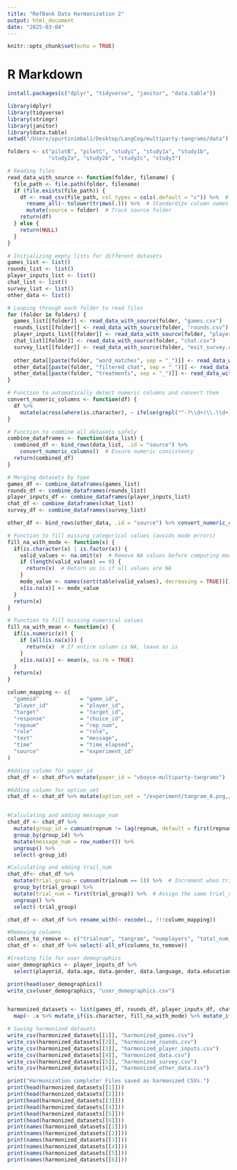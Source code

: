```yaml
---
title: "RefBank Data Harmonization 2"
output: html_document
date: "2025-03-04"
---
```


```r
knitr::opts_chunk$set(echo = TRUE)
```

# R Markdown
```r
install.packages(c("dplyr", "tidyverse", "janitor", "data.table"))

```


```r
library(dplyr)
library(tidyverse)
library(stringr)
library(janitor)
library(data.table)
setwd("/Users/spurtinimbali/Desktop/LangCog/multiparty-tangrams/data")

folders <- c("pilotB", "pilotC", "study1", "study1a", "study1b", 
             "study2a", "study2b", "study2c", "study3")

# Reading files 
read_data_with_source <- function(folder, filename) {
  file_path <- file.path(folder, filename)
  if (file.exists(file_path)) {
    df <- read_csv(file_path, col_types = cols(.default = "c")) %>%  # Read all as character first
      rename_all(~ tolower(trimws(.))) %>%  # Standardize column names
      mutate(source = folder)  # Track source folder
    return(df)
  } else {
    return(NULL)
  }
}

# Initializing empty lists for different datasets
games_list <- list()
rounds_list <- list()
player_inputs_list <- list()
chat_list <- list()
survey_list <- list()
other_data <- list()

# Looping through each folder to read files
for (folder in folders) {
  games_list[[folder]] <- read_data_with_source(folder, "games.csv")
  rounds_list[[folder]] <- read_data_with_source(folder, "rounds.csv")
  player_inputs_list[[folder]] <- read_data_with_source(folder, "player-inputs.csv")
  chat_list[[folder]] <- read_data_with_source(folder, "chat.csv")
  survey_list[[folder]] <- read_data_with_source(folder, "exit_survey.csv")
  
  other_data[[paste(folder, "word_matches", sep = "_")]] <- read_data_with_source(folder, "word_matches.csv")
  other_data[[paste(folder, "filtered_chat", sep = "_")]] <- read_data_with_source(folder, "filtered_chat.csv")
  other_data[[paste(folder, "treatments", sep = "_")]] <- read_data_with_source(folder, "treatments.csv")
}

# Function to automatically detect numeric columns and convert them
convert_numeric_columns <- function(df) {
  df %>%
    mutate(across(where(is.character), ~ ifelse(grepl("^-?\\d+(\\.\\d+)?$", .), as.numeric(.), .)))
}

# Function to combine all datasets safely
combine_dataframes <- function(data_list) {
  combined_df <- bind_rows(data_list, .id = "source") %>%
    convert_numeric_columns()  # Ensure numeric consistency
  return(combined_df)
}

# Merging datasets by type
games_df <- combine_dataframes(games_list)
rounds_df <- combine_dataframes(rounds_list)
player_inputs_df <- combine_dataframes(player_inputs_list)
chat_df <- combine_dataframes(chat_list)
survey_df <- combine_dataframes(survey_list)

other_df <- bind_rows(other_data, .id = "source") %>% convert_numeric_columns()

# Function to fill missing categorical values (avoids mode errors)
fill_na_with_mode <- function(x) {
  if(is.character(x) | is.factor(x)) {
    valid_values <- na.omit(x)  # Remove NA values before computing mode
    if (length(valid_values) == 0) {
      return(x)  # Return as is if all values are NA
    }
    mode_value <- names(sort(table(valid_values), decreasing = TRUE))[1]
    x[is.na(x)] <- mode_value
  }
  return(x)
}

# Function to fill missing numerical values
fill_na_with_mean <- function(x) {
  if(is.numeric(x)) {
    if (all(is.na(x))) {
      return(x)  # If entire column is NA, leave as is
    }
    x[is.na(x)] <- mean(x, na.rm = TRUE)
  }
  return(x)
}

column_mapping <- c(
  "gameid"             = "game_id",
  "player_id"          = "player_id",
  "target"             = "target_id", 
  "response"           = "choice_id",
  "repnum"             = "rep_num",
  "role"               = "role",
  "text"               = "message",
  "time"               = "time_elapsed",
  "source"             = "experiment_id"
)

#Adding column for paper_id 
chat_df <- chat_df%>% mutate(paper_id = "vboyce-multiparty-tangrams")

#Adding column for option_set
chat_df <- chat_df %>% mutate(option_set = "/experiment/tangram_A.png,/experiment/tangram_B.png,/experiment/tangram_C.png,/experiment/tangram_D.png,/experiment/tangram_E.png,/experiment/tangram_F.png,/experiment/tangram_G.png,/experiment/tangram_H.png,/experiment/tangram_I.png,/experiment/tangram_J.png,/experiment/tangram_K.png,/experiment/tangram_L.png")


#Calculating and adding message_num
chat_df <- chat_df %>%
  mutate(group_id = cumsum(repnum != lag(repnum, default = first(repnum)))) %>%  # Only check repnum changes
  group_by(group_id) %>%
  mutate(message_num = row_number()) %>%
  ungroup() %>%
  select(-group_id)  

#Calculating and adding trail_num
chat_df<- chat_df %>%
  mutate(trial_group = cumsum(trialnum == 1)) %>%  # Increment when trialnum resets to 1
  group_by(trial_group) %>%
  mutate(trial_num = first(trial_group)) %>%  # Assign the same trial_num within each group
  ungroup() %>%
  select(-trial_group)

chat_df <- chat_df %>% rename_with(~ recode(., !!!column_mapping))

#Removing columns
columns_to_remove <- c("trialnum", "tangram", "numplayers", "total_num_words", "total_num_chars", "_id", "index" , "stageids", "createdat", "targetnum", "countcorrect", "speaker", "submitted", "correct","name", "x_id", "activeplayercount")
chat_df <- chat_df %>% select(-all_of(columns_to_remove))

#Creating file for user demographics
user_demographics <- player_inputs_df %>%
  select(playerid, data.age, data.gender, data.language, data.education) %>% 

print(head(user_demographics))
write_csv(user_demographics, "user_demographics.csv")


harmonized_datasets <- list(games_df, rounds_df, player_inputs_df, chat_df, survey_df, other_df) %>%
  map(~ .x %>% mutate_if(is.character, fill_na_with_mode) %>% mutate_if(is.numeric, fill_na_with_mean))

# Saving harmonized datasets
write_csv(harmonized_datasets[[1]], "harmonized_games.csv")
write_csv(harmonized_datasets[[2]], "harmonized_rounds.csv")
write_csv(harmonized_datasets[[3]], "harmonized_player_inputs.csv")
write_csv(harmonized_datasets[[4]], "harmonized_data.csv")
write_csv(harmonized_datasets[[5]], "harmonized_survey.csv")
write_csv(harmonized_datasets[[6]], "harmonized_other_data.csv")

print("Harmonization complete! Files saved as harmonized CSVs.")
print(head(harmonized_datasets[[1]]))
print(head(harmonized_datasets[[2]]))
print(head(harmonized_datasets[[3]]))
print(head(harmonized_datasets[[4]]))
print(head(harmonized_datasets[[5]]))
print(head(harmonized_datasets[[6]]))
print(names(harmonized_datasets[[1]]))
print(names(harmonized_datasets[[2]]))
print(names(harmonized_datasets[[3]]))
print(names(harmonized_datasets[[4]]))
print(names(harmonized_datasets[[5]]))
print(names(harmonized_datasets[[6]]))


```
